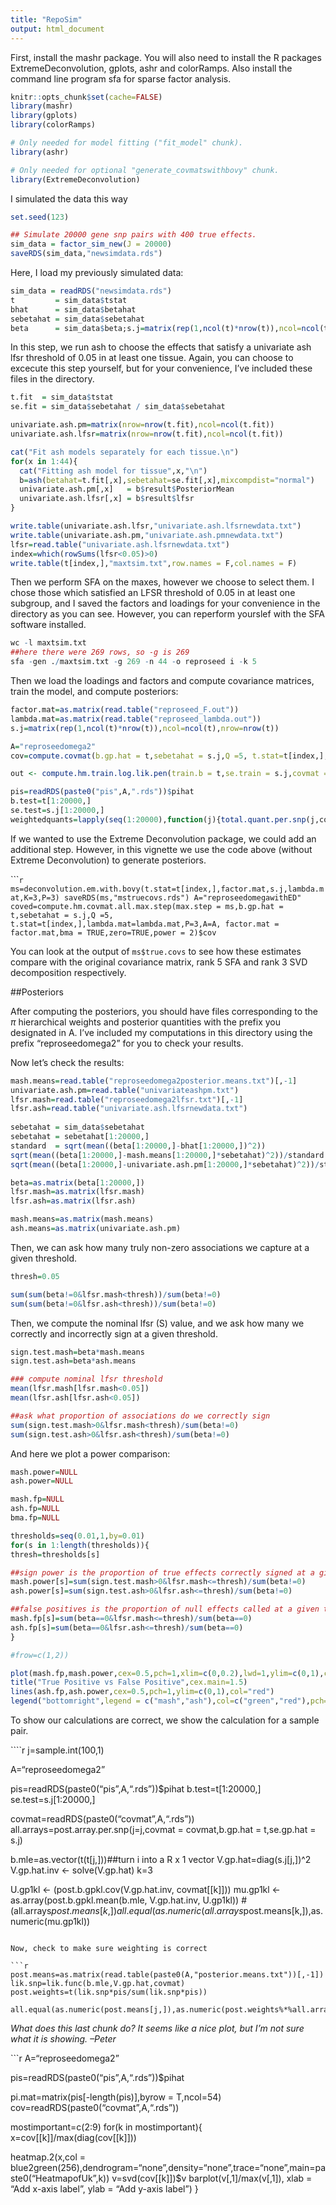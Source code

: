 ```yaml
---
title: "RepoSim"
output: html_document
---
```


First, install the mashr package. You will also need to install the R packages
ExtremeDeconvolution, gplots, ashr and colorRamps. Also install the command
line program sfa for sparse factor analysis.

```r
knitr::opts_chunk$set(cache=FALSE)
library(mashr)
library(gplots)
library(colorRamps)

# Only needed for model fitting ("fit_model" chunk).
library(ashr)

# Only needed for optional "generate_covmatswithbovy" chunk.
library(ExtremeDeconvolution)
```

I simulated the data this way
```r
set.seed(123)

## Simulate 20000 gene snp pairs with 400 true effects.
sim_data = factor_sim_new(J = 20000) 
saveRDS(sim_data,"newsimdata.rds")
````

Here, I load my previously simulated data:

```r
sim_data = readRDS("newsimdata.rds")
t         = sim_data$tstat
bhat      = sim_data$betahat
sebetahat = sim_data$sebetahat
beta      = sim_data$beta;s.j=matrix(rep(1,ncol(t)*nrow(t)),ncol=ncol(t),nrow=nrow(t))
```

In this step, we run ash to choose the effects that satisfy a univariate ash lfsr threshold of 0.05 in at least one tissue. Again, you can choose to excecute this step yourself, but for your convenience, I've included these files in the directory.

```r

t.fit  = sim_data$tstat
se.fit = sim_data$sebetahat / sim_data$sebetahat

univariate.ash.pm=matrix(nrow=nrow(t.fit),ncol=ncol(t.fit))
univariate.ash.lfsr=matrix(nrow=nrow(t.fit),ncol=ncol(t.fit))

cat("Fit ash models separately for each tissue.\n")
for(x in 1:44){
  cat("Fitting ash model for tissue",x,"\n")
  b=ash(betahat=t.fit[,x],sebetahat=se.fit[,x],mixcompdist="normal")
  univariate.ash.pm[,x]   = b$result$PosteriorMean
  univariate.ash.lfsr[,x] = b$result$lfsr
}

write.table(univariate.ash.lfsr,"univariate.ash.lfsrnewdata.txt")
write.table(univariate.ash.pm,"univariate.ash.pmnewdata.txt")
lfsr=read.table("univariate.ash.lfsrnewdata.txt")
index=which(rowSums(lfsr<0.05)>0)
write.table(t[index,],"maxtsim.txt",row.names = F,col.names = F)
```

Then we perform SFA on the maxes, however we choose to select them. I chose those which satisfied an LFSR threshold of 0.05 in at least one subgroup, and I saved the factors and loadings for your convenience in the directory as you can see. However, you can reperform yourslef with the SFA software installed.

```r
wc -l maxtsim.txt
##here there were 269 rows, so -g is 269
sfa -gen ./maxtsim.txt -g 269 -n 44 -o reproseed i -k 5
```

Then we load the loadings and factors and compute covariance matrices, train the model, and compute posteriors:

```r
factor.mat=as.matrix(read.table("reproseed_F.out"))
lambda.mat=as.matrix(read.table("reproseed_lambda.out"))
s.j=matrix(rep(1,ncol(t)*nrow(t)),ncol=ncol(t),nrow=nrow(t))

A="reproseedomega2"
cov=compute.covmat(b.gp.hat = t,sebetahat = s.j,Q =5, t.stat=t[index,],lambda.mat=lambda.mat,P=3,A=A, factor.mat = factor.mat,bma = TRUE,zero=TRUE,power = 2)$cov

out <- compute.hm.train.log.lik.pen(train.b = t,se.train = s.j,covmat = cov,A=A,pen=1)

pis=readRDS(paste0("pis",A,".rds"))$pihat
b.test=t[1:20000,]
se.test=s.j[1:20000,]
weightedquants=lapply(seq(1:20000),function(j){total.quant.per.snp(j,cov,b.gp.hat=b.test,se.gp.hat = se.test,pis,A=A,checkpoint = FALSE)})
```

If we wanted to use the Extreme Deconvolution package, we could add an additional step. However, in this vignette we use the code above (without Extreme Deconvolution) to generate posteriors. 

``````r
ms=deconvolution.em.with.bovy(t.stat=t[index,],factor.mat,s.j,lambda.mat,K=3,P=3)
saveRDS(ms,"mstruecovs.rds")
A="reproseedomegawithED"
coved=compute.hm.covmat.all.max.step(max.step = ms,b.gp.hat = t,sebetahat = s.j,Q =5, t.stat=t[index,],lambda.mat=lambda.mat,P=3,A=A, factor.mat = factor.mat,bma = TRUE,zero=TRUE,power = 2)$cov
```

You can look at the output of `ms$true.covs` to see how these estimates compare with the original covariance matrix, rank 5 SFA and rank 3 SVD decomposition respectively.

##Posteriors

After computing the posteriors, you should have files corresponding to the $\pi$ hierarchical weights and posterior quantities with the prefix you designated in A. 
I've included my computations in this directory using the prefix "reproseedomega2" for you to check your results. 

Now let's check the results:
```r
mash.means=read.table("reproseedomega2posterior.means.txt")[,-1]
univariate.ash.pm=read.table("univariateashpm.txt")
lfsr.mash=read.table("reproseedomega2lfsr.txt")[,-1]
lfsr.ash=read.table("univariate.ash.lfsrnewdata.txt")
                                                      
sebetahat = sim_data$sebetahat
sebetahat = sebetahat[1:20000,]
standard  = sqrt(mean((beta[1:20000,]-bhat[1:20000,])^2))
sqrt(mean((beta[1:20000,]-mash.means[1:20000,]*sebetahat)^2))/standard
sqrt(mean((beta[1:20000,]-univariate.ash.pm[1:20000,]*sebetahat)^2))/standard
```


```r
beta=as.matrix(beta[1:20000,])
lfsr.mash=as.matrix(lfsr.mash)
lfsr.ash=as.matrix(lfsr.ash)

mash.means=as.matrix(mash.means)
ash.means=as.matrix(univariate.ash.pm)
```

Then, we can ask how many truly non-zero associations we capture at a given threshold.

```r
thresh=0.05

sum(sum(beta!=0&lfsr.mash<thresh))/sum(beta!=0)
sum(sum(beta!=0&lfsr.ash<thresh))/sum(beta!=0)
```

Then, we compute the nominal lfsr (S) value, and we ask how many we correctly and incorrectly sign at a given threshold.

```r

sign.test.mash=beta*mash.means
sign.test.ash=beta*ash.means

### compute nominal lfsr threshold
mean(lfsr.mash[lfsr.mash<0.05])
mean(lfsr.ash[lfsr.ash<0.05])

##ask what proportion of associations do we correctly sign 
sum(sign.test.mash>0&lfsr.mash<thresh)/sum(beta!=0)
sum(sign.test.ash>0&lfsr.ash<thresh)/sum(beta!=0)
```

And here we plot a power comparison:

```r
mash.power=NULL
ash.power=NULL

mash.fp=NULL
ash.fp=NULL
bma.fp=NULL

thresholds=seq(0.01,1,by=0.01)
for(s in 1:length(thresholds)){
thresh=thresholds[s]

##sign power is the proportion of true effects correctly signed at a given threshold
mash.power[s]=sum(sign.test.mash>0&lfsr.mash<=thresh)/sum(beta!=0)
ash.power[s]=sum(sign.test.ash>0&lfsr.ash<=thresh)/sum(beta!=0)

##false positives is the proportion of null effects called at a given threshold
mash.fp[s]=sum(beta==0&lfsr.mash<=thresh)/sum(beta==0)
ash.fp[s]=sum(beta==0&lfsr.ash<=thresh)/sum(beta==0)
}

#frow=c(1,2))

plot(mash.fp,mash.power,cex=0.5,pch=1,xlim=c(0,0.2),lwd=1,ylim=c(0,1),col="green",ylab="True Positive Rate",xlab="False Positive Rate",type="l")
title("True Positive vs False Positive",cex.main=1.5)
lines(ash.fp,ash.power,cex=0.5,pch=1,ylim=c(0,1),col="red")
legend("bottomright",legend = c("mash","ash"),col=c("green","red"),pch=c(1,1))

```

To show our calculations are correct, we show the calculation for a sample pair.

````r
j=sample.int(100,1)

A="reproseedomega2"

pis=readRDS(paste0("pis",A,".rds"))$pihat
b.test=t[1:20000,]
se.test=s.j[1:20000,]



covmat=readRDS(paste0("covmat",A,".rds"))
all.arrays=post.array.per.snp(j=j,covmat = covmat,b.gp.hat = t,se.gp.hat = s.j)

b.mle=as.vector(t(t[j,]))##turn i into a R x 1 vector
V.gp.hat=diag(s.j[j,])^2
V.gp.hat.inv <- solve(V.gp.hat)
k=3

U.gp1kl <- (post.b.gpkl.cov(V.gp.hat.inv, covmat[[k]]))
mu.gp1kl <- as.array(post.b.gpkl.mean(b.mle, V.gp.hat.inv, U.gp1kl))
#(all.arrays$post.means[k,])
all.equal(as.numeric(all.arrays$post.means[k,]),as.numeric(mu.gp1kl))

```

Now, check to make sure weighting is correct

```r
post.means=as.matrix(read.table(paste0(A,"posterior.means.txt"))[,-1])
lik.snp=lik.func(b.mle,V.gp.hat,covmat)
post.weights=t(lik.snp*pis/sum(lik.snp*pis))

all.equal(as.numeric(post.means[j,]),as.numeric(post.weights%*%all.arrays$post.means))
```

*What does this last chunk do? It seems like a nice plot, but I'm not sure what
it is showing. --Peter*

```r
A="reproseedomega2"

pis=readRDS(paste0("pis",A,".rds"))$pihat

pi.mat=matrix(pis[-length(pis)],byrow = T,ncol=54)
cov=readRDS(paste0("covmat",A,".rds"))

mostimportant=c(2:9)
for(k in mostimportant){
  x=cov[[k]]/max(diag(cov[[k]]))

  heatmap.2(x,col = blue2green(256),dendrogram="none",density="none",trace="none",main=paste0("HeatmapofUk",k))
v=svd(cov[[k]])$v
barplot(v[,1]/max(v[,1]),
        xlab = "Add x-axis label",
        ylab = "Add y-axis label")
}
